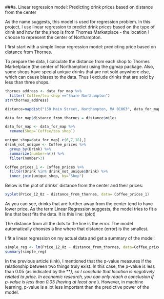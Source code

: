 ###a. Linear regression model: Predicting drink prices based on distance from the center

As the name suggests, this model is used for regression problem. In this project, I use linear regression to predict drink prices based on the type of drink and how far the shop is from Thornes Marketplace - the location I choose to represent the center of Northampton. 

I first start with a simple linear regression model: predicting price based on distance from Thornes. 

To prepare the data, I calculate the distance from each shop to Thornes Marketplace (the center of Northampton) using the ggmap package. Also, some shops have special unique drinks that are not sold anywhere else, which can cause biases to the data. Thus I exclude drinks that are sold by less than three shops. 

```r
thornes_address <- data_for_map %>%
  filter(`Coffee/tea shop`=="Share Northampton")
str(thornes_address)

distance=mapdist("150 Main Street, Northampton, MA 01063", data_for_map$Address, mode = "driving")

data_for_map$distance_from_thornes = distance$miles
```

```r
data_for_map <- data_for_map %>%
  rename(Shop=`Coffee/tea shop`)

unique_shop=data_for_map[-c(6,7,18),]
drink_not_unique <- Coffee_prices %>%
  group_by(Drink) %>%
  summarize(number=n()) %>%
  filter(number>3)

Coffee_prices_1 <- Coffee_prices %>%
  filter(Drink %in% drink_not_unique$Drink) %>%
  inner_join(unique_shop, by="Shop")

```

Below is the plot of drinks’ distance from the center and their prices:
```r
xyplot(Price_12_Oz ~ distance_from_thornes, data= Coffee_prices_1)
```


As you can see, drinks that are further away from the center tend to have lower price. As the term Linear Regression suggests, the model tries to fit a line that best fits the data. It is this line: 
(plot) 

The distance from all the dots to the line is the error. The model automatically chooses a line where that distance (error) is the smallest. 

I fit a linear regression on my actual data and get a summary of the model: 
```r
simple_reg <- lm(Price_12_Oz ~ distance_from_thornes, data=Coffee_prices_1)
summary(simple_reg)
```

In the previous article (link), I mentioned that the p-value measures if the relationship between two things truly exist. In this case, the p-value is less than 0.05 (as indicated by the ***), so I conclude that location is negatively related to price. In economic research, you can only reach a conclusion if p-value is less than 0.05 (having at least one *). However, in machine learning, p-value is a lot less important than the predictive power of the model. 